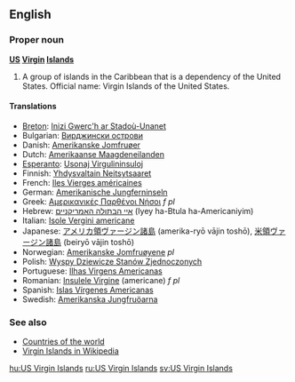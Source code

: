 ==English==
===Proper noun===
'''[[US]] [[Virgin]] [[Island]]s'''

# A group of islands in the Caribbean that is a dependency of the United States. Official name: Virgin Islands of the United States.

====Translations====
*[[Breton]]: [[Inizi Gwerc'h ar Stadoù-Unanet]]
*Bulgarian: [[Вирджински острови]]
*Danish: [[Amerikanske Jomfruøer]]
*Dutch: [[Amerikaanse Maagdeneilanden]]
*[[Esperanto]]: [[Usonaj Virgulininsuloj]]
*Finnish: [[Yhdysvaltain Neitsytsaaret]]
*French: [[Iles Vierges américaines]]
*German: [[Amerikanische Jungferninseln]]
*Greek: [[Αμερικανικές Παρθένοι Νήσοι]] ''f pl''
*Hebrew: [[איי הבתולה האמריקניים]] (Iyey ha-Btula ha-Americaniyim)
*Italian: [[Isole Vergini americane]]
*Japanese: [[アメリカ領ヴァージン諸島]] (amerika-ryō vājin toshō), [[米領ヴァージン諸島]] (beiryō vājin toshō)
*Norwegian: [[Amerikanske Jomfruøyene]] ''pl''
*Polish: [[Wyspy Dziewicze Stanów Zjednoczonych]]
*Portuguese: [[Ilhas Virgens Americanas]]
*Romanian: [[Insulele Virgine]] (americane) ''f pl''
*Spanish: [[Islas Vírgenes Americanas]]
*Swedish: [[Amerikanska Jungfruöarna]]

===See also===
*[[Countries of the world]]
*[[w:Virgin_Islands|Virgin Islands in Wikipedia]]

[[hu:US Virgin Islands]]
[[ru:US Virgin Islands]]
[[sv:US Virgin Islands]]